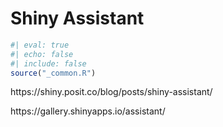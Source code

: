 # Shiny Assistant {#sec-shiny-assist}

```r
#| eval: true 
#| echo: false 
#| include: false
source("_common.R")
```

https://shiny.posit.co/blog/posts/shiny-assistant/

https://gallery.shinyapps.io/assistant/

